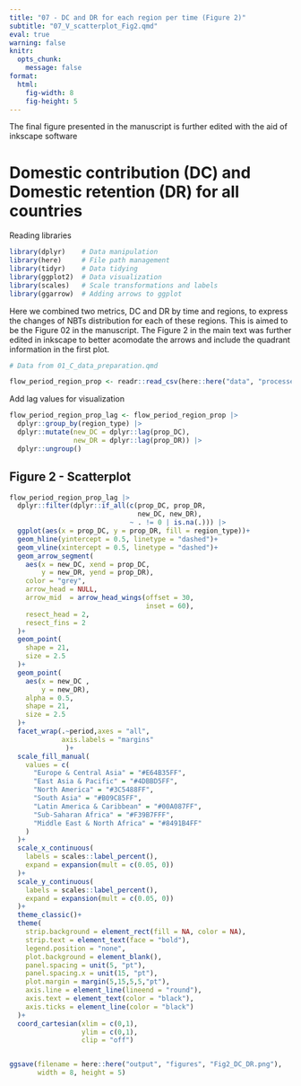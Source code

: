 ---
title: "07 - DC and DR for each region per time (Figure 2)"
subtitle: "07_V_scatterplot_Fig2.qmd"
eval: true
warning: false
knitr: 
  opts_chunk:
    message: false
format: 
  html:
    fig-width: 8
    fig-height: 5
---

:::callout-note
The final figure presented in the manuscript is further edited with
    the aid of inkscape software
:::


# Domestic contribution (DC) and Domestic retention (DR) for all countries

Reading libraries

```{r}
library(dplyr)    # Data manipulation
library(here)     # File path management
library(tidyr)    # Data tidying
library(ggplot2)  # Data visualization
library(scales)   # Scale transformations and labels
library(ggarrow)  # Adding arrows to ggplot
```


Here we combined two metrics, DC and DR by time and regions, to express the
    changes of NBTs distribution for each of these regions. 
    This is aimed to be the Figure 02 in the manuscript. The Figure 2 in the main
    text was further edited in inkscape to better acomodate the arrows and 
    include the quadrant information in the first plot.


```{r}
# Data from 01_C_data_preparation.qmd

flow_period_region_prop <- readr::read_csv(here::here("data", "processed", "flow_period_region_prop.csv"))
```

Add lag values for visualization

```{r}
flow_period_region_prop_lag <- flow_period_region_prop |>
  dplyr::group_by(region_type) |>
  dplyr::mutate(new_DC = dplyr::lag(prop_DC),
                new_DR = dplyr::lag(prop_DR)) |> 
  dplyr::ungroup()
```

## Figure 2 - Scatterplot

```{r}
flow_period_region_prop_lag |>
  dplyr::filter(dplyr::if_all(c(prop_DC, prop_DR, 
                                new_DC, new_DR), 
                              ~ . != 0 | is.na(.))) |> 
  ggplot(aes(x = prop_DC, y = prop_DR, fill = region_type))+
  geom_hline(yintercept = 0.5, linetype = "dashed")+
  geom_vline(xintercept = 0.5, linetype = "dashed")+
  geom_arrow_segment(
    aes(x = new_DC, xend = prop_DC,
        y = new_DR, yend = prop_DR),
    color = "grey",
    arrow_head = NULL,
    arrow_mid  = arrow_head_wings(offset = 30,
                                  inset = 60),
    resect_head = 2,
    resect_fins = 2
  )+
  geom_point(
    shape = 21,
    size = 2.5
  )+
  geom_point(
    aes(x = new_DC ,
        y = new_DR),
    alpha = 0.5,
    shape = 21,
    size = 2.5
  )+
  facet_wrap(.~period,axes = "all",
             axis.labels = "margins"
              )+
  scale_fill_manual(
    values = c(
      "Europe & Central Asia" = "#E64B35FF",
      "East Asia & Pacific" = "#4DBBD5FF",
      "North America" = "#3C5488FF",
      "South Asia" = "#B09C85FF",
      "Latin America & Caribbean" = "#00A087FF",
      "Sub-Saharan Africa" = "#F39B7FFF",
      "Middle East & North Africa" = "#8491B4FF"
    )
  )+
  scale_x_continuous(
    labels = scales::label_percent(),
    expand = expansion(mult = c(0.05, 0))
  )+
  scale_y_continuous(
    labels = scales::label_percent(),
    expand = expansion(mult = c(0.05, 0))
  )+
  theme_classic()+
  theme(
    strip.background = element_rect(fill = NA, color = NA),
    strip.text = element_text(face = "bold"),
    legend.position = "none",
    plot.background = element_blank(),
    panel.spacing = unit(5, "pt"),
    panel.spacing.x = unit(15, "pt"),
    plot.margin = margin(5,15,5,5,"pt"),
    axis.line = element_line(lineend = "round"),
    axis.text = element_text(color = "black"),
    axis.ticks = element_line(color = "black")
  )+
  coord_cartesian(xlim = c(0,1),
                  ylim = c(0,1),
                  clip = "off")


ggsave(filename = here::here("output", "figures", "Fig2_DC_DR.png"), 
       width = 8, height = 5)
```